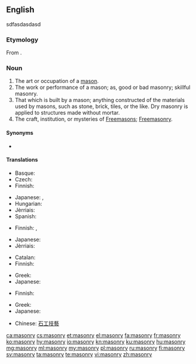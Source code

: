 ==English==
{{wikipedia}}
sdfasdasdasd
===Etymology===
From {{etyl|fr|en}} {{term|maçonnerie|lang=fr}}.

===Noun===
{{en-noun|~|masonries}}

# The art or occupation of a [[mason]].
# The work or performance of a mason; as, good or bad masonry; skillful masonry.
# That which is built by a mason; anything constructed of the materials used by masons, such as stone, brick, tiles, or the like. Dry masonry is applied to structures made without mortar.
# The craft, institution, or mysteries of [[Freemason]]s; [[Freemasonry]].

====Synonyms====
* {{l|en|stonecraft}}

====Translations====
{{trans-top|art or occupation of a mason}}
* Basque: {{t+|eu|igeltserotza}}
* Czech: {{t|cs|zednictví|n}}
* Finnish: {{t|fi|muurarius}}
{{trans-mid}}
* Japanese: {{t|ja|石工職人}}, {{t|ja|石造技術}}
* Hungarian: {{t|hu|kőművesség}}
* Jèrriais: {{t|roa-jer|machon'nie|f}}
* Spanish: {{t+|es|albañilería}}
{{trans-bottom}}

{{trans-top|work or performance of a mason}}
* Finnish: {{t|fi|muuraus}}, {{t+|fi|kivityö}}
{{trans-mid}}
* Japanese: {{t|ja|石匠}}
* Jèrriais: {{t|roa-jer|machon'nie|f}}
{{trans-bottom}}

{{trans-top|that which is built by a mason}}
* Catalan: {{t|ca|maçoneria|f}}
* Finnish: {{t+|fi|kivityö}}
{{trans-mid}}
* Greek: {{t+|el|λιθοδομή|f|tr=lithodomí}}
* Japanese: {{t|ja|石造建築物}}
{{trans-bottom}}

{{trans-top|freemasonry}}
* Finnish: {{t|fi|vapaamuurarius}}
{{trans-mid}}
* Greek: {{t+|el|ελευθεροτεκτονισμός|m|tr=eleftherotektonismós}}
* Japanese: {{t|ja|フリーメイソン}}
{{trans-bottom}}

{{checktrans-top}}
* Chinese: [[石工技藝]]
{{trans-bottom}}

[[ca:masonry]]
[[cs:masonry]]
[[et:masonry]]
[[el:masonry]]
[[fa:masonry]]
[[fr:masonry]]
[[ko:masonry]]
[[hy:masonry]]
[[io:masonry]]
[[kn:masonry]]
[[ku:masonry]]
[[hu:masonry]]
[[mg:masonry]]
[[ml:masonry]]
[[my:masonry]]
[[pl:masonry]]
[[ru:masonry]]
[[fi:masonry]]
[[sv:masonry]]
[[ta:masonry]]
[[te:masonry]]
[[vi:masonry]]
[[zh:masonry]]